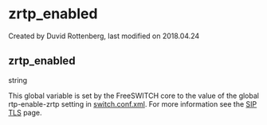 
# zrtp_enabled 

 Created by  Duvid Rottenberg, last modified on 2018.04.24

## zrtp_enabled

string

This global variable is set by the FreeSWITCH core to the value of the global rtp-enable-zrtp setting in [switch.conf.xml](../FreeSWITCH-Explained/Configuration/Configuring-FreeSWITCH/Switch.conf.xml_9634306.mdx#about). For more information see the [SIP TLS](../FreeSWITCH-Explained/Security/SIP-TLS_9634135.mdx#attachments) page.


